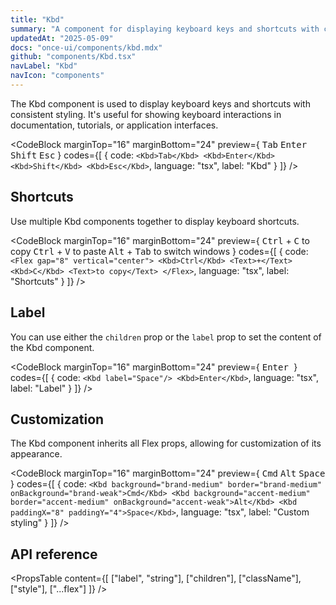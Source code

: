 ```yaml
---
title: "Kbd"
summary: "A component for displaying keyboard keys and shortcuts with consistent styling."
updatedAt: "2025-05-09"
docs: "once-ui/components/kbd.mdx"
github: "components/Kbd.tsx"
navLabel: "Kbd"
navIcon: "components"
---
```


The Kbd component is used to display keyboard keys and shortcuts with consistent styling. It's useful for showing keyboard interactions in documentation, tutorials, or application interfaces.

<CodeBlock
  marginTop="16"
  marginBottom="24"
  preview={
    <Row gap="16" wrap>
      <Kbd>Tab</Kbd>
      <Kbd>Enter</Kbd>
      <Kbd>Shift</Kbd>
      <Kbd>Esc</Kbd>
    </Row>
  }
  codes={[
    {
      code:
`<Kbd>Tab</Kbd>
<Kbd>Enter</Kbd>
<Kbd>Shift</Kbd>
<Kbd>Esc</Kbd>`,
      language: "tsx",
      label: "Kbd"
    }
  ]}
/>

## Shortcuts

Use multiple Kbd components together to display keyboard shortcuts.

<CodeBlock
  marginTop="16"
  marginBottom="24"
  preview={
    <Column gap="16" fillWidth textVariant="label-default-s" onBackground="neutral-weak">
      <Flex gap="8" vertical="center">
        <Kbd>Ctrl</Kbd>
        <Text>+</Text>
        <Kbd>C</Kbd>
        <Text>to copy</Text>
      </Flex>
      <Flex gap="8" vertical="center">
        <Kbd>Ctrl</Kbd>
        <Text>+</Text>
        <Kbd>V</Kbd>
        <Text>to paste</Text>
      </Flex>
      <Flex gap="8" vertical="center">
        <Kbd>Alt</Kbd>
        <Text>+</Text>
        <Kbd>Tab</Kbd>
        <Text>to switch windows</Text>
      </Flex>
    </Column>
  }
  codes={[
    {
      code:
`<Flex gap="8" vertical="center">
    <Kbd>Ctrl</Kbd>
    <Text>+</Text>
    <Kbd>C</Kbd>
    <Text>to copy</Text>
</Flex>`,
      language: "tsx",
      label: "Shortcuts"
    }
  ]}
/>

## Label

You can use either the `children` prop or the `label` prop to set the content of the Kbd component.

<CodeBlock
  marginTop="16"
  marginBottom="24"
  preview={
    <Row gap="16">
      <Kbd label="Space"/>
      <Kbd>Enter</Kbd>
    </Row>
  }
  codes={[
    {
      code:
`<Kbd label="Space"/>
<Kbd>Enter</Kbd>`,
      language: "tsx",
      label: "Label"
    }
  ]}
/>

## Customization

The Kbd component inherits all Flex props, allowing for customization of its appearance.

<CodeBlock
  marginTop="16"
  marginBottom="24"
  preview={
    <Row gap="16" vertical="center">
      <Kbd background="brand-medium" border="brand-medium" onBackground="brand-weak">Cmd</Kbd>
      <Kbd background="accent-medium" border="accent-medium" onBackground="accent-weak">Alt</Kbd>
      <Kbd paddingX="8" paddingY="4">Space</Kbd>
    </Row>
  }
  codes={[
    {
      code:
`<Kbd background="brand-medium" border="brand-medium" onBackground="brand-weak">Cmd</Kbd>
<Kbd background="accent-medium" border="accent-medium" onBackground="accent-weak">Alt</Kbd>
<Kbd paddingX="8" paddingY="4">Space</Kbd>`,
      language: "tsx",
      label: "Custom styling"
    }
  ]}
/>

## API reference

<PropsTable
  content={[
    ["label", "string"],
    ["children"],
    ["className"],
    ["style"],
    ["...flex"]
  ]}
/>